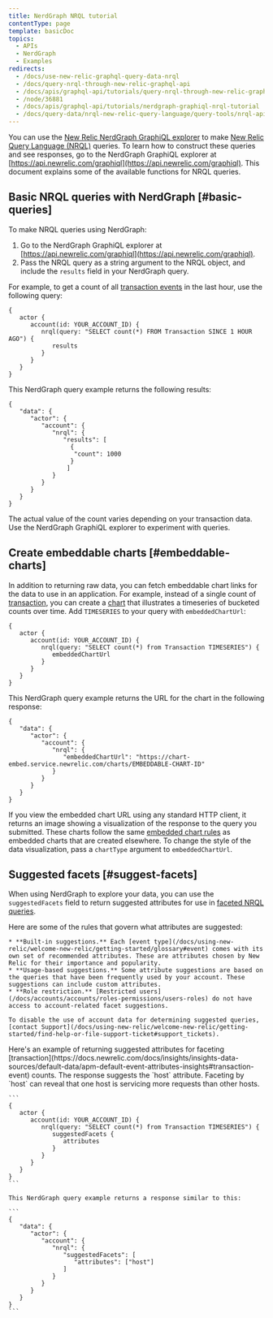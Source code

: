 ```yaml
---
title: NerdGraph NRQL tutorial
contentType: page
template: basicDoc
topics:
  - APIs
  - NerdGraph
  - Examples
redirects:
  - /docs/use-new-relic-graphql-query-data-nrql
  - /docs/query-nrql-through-new-relic-graphql-api
  - /docs/apis/graphql-api/tutorials/query-nrql-through-new-relic-graphql-api
  - /node/36881
  - /docs/apis/graphql-api/tutorials/nerdgraph-graphiql-nrql-tutorial
  - /docs/query-data/nrql-new-relic-query-language/query-tools/nrql-api-queries
---
```


You can use the [New Relic NerdGraph GraphiQL explorer](/docs/introduction-new-relic-graphql) to make [New Relic Query Language (NRQL)](/docs/insights/nrql-new-relic-query-language/using-nrql/introduction-nrql) queries. To learn how to construct these queries and see responses, go to the NerdGraph GraphiQL explorer at [https://api.newrelic.com/graphiql](https://api.newrelic.com/graphiql). This document explains some of the available functions for NRQL queries.

## Basic NRQL queries with NerdGraph [#basic-queries]

To make NRQL queries using NerdGraph:

1. Go to the NerdGraph GraphiQL explorer at [https://api.newrelic.com/graphiql](https://api.newrelic.com/graphiql).
2. Pass the NRQL query as a string argument to the NRQL object, and include the `results` field in your NerdGraph query.

For example, to get a count of all [transaction events](/docs/insights/insights-data-sources/default-data/apm-default-event-attributes-insights#transaction-event) in the last hour, use the following query:

```
{
   actor {
      account(id: YOUR_ACCOUNT_ID) {
         nrql(query: "SELECT count(*) FROM Transaction SINCE 1 HOUR AGO") {
            results
         }
      }
   }
}
```

This NerdGraph query example returns the following results:

```
{
   "data": {
      "actor": {
         "account": {
            "nrql": {
               "results": [
                 {
                  "count": 1000
                 }
                ]
            }
         }
      }
   }
}
```

The actual value of the count varies depending on your transaction data. Use the NerdGraph GraphiQL explorer to experiment with queries.

## Create embeddable charts [#embeddable-charts]

In addition to returning raw data, you can fetch embeddable chart links for the data to use in an application. For example, instead of a single count of [transaction](/docs/insights/insights-data-sources/default-data/apm-default-event-attributes-insights#transaction-event), you can create a [chart](/docs/insights/use-insights-ui/manage-dashboards/chart-types#widget-types) that illustrates a timeseries of bucketed counts over time. Add `TIMESERIES` to your query with `embeddedChartUrl`:

```
{
   actor {
      account(id: YOUR_ACCOUNT_ID) {
         nrql(query: "SELECT count(*) from Transaction TIMESERIES") {
            embeddedChartUrl
         }
      }
   }
}
```

This NerdGraph query example returns the URL for the chart in the following response:

```
{
   "data": {
      "actor": {
         "account": {
            "nrql": {
               "embeddedChartUrl": "https://chart-embed.service.newrelic.com/charts/EMBEDDABLE-CHART-ID"
            }
         }
      }
   }
}
```

If you view the embedded chart URL using any standard HTTP client, it returns an image showing a visualization of the response to the query you submitted. These charts follow the same [embedded chart rules](/docs/using-new-relic/user-interface-functions/share-your-data/embed-charts-external-webpages#rules) as embedded charts that are created elsewhere. To change the style of the data visualization, pass a `chartType` argument to `embeddedChartUrl`.

## Suggested facets [#suggest-facets]

When using NerdGraph to explore your data, you can use the `suggestedFacets` field to return suggested attributes for use in [faceted NRQL queries](/docs/insights/nrql-new-relic-query-language/nrql-resources/nrql-syntax-components-functions#sel-facet).

<CollapserGroup>
  <Collapser
    id="suggested-facet-rules"
    title="Rules governing suggested facets"
  >
    Here are some of the rules that govern what attributes are suggested:

    * **Built-in suggestions.** Each [event type](/docs/using-new-relic/welcome-new-relic/getting-started/glossary#event) comes with its own set of recommended attributes. These are attributes chosen by New Relic for their importance and popularity.
    * **Usage-based suggestions.** Some attribute suggestions are based on the queries that have been frequently used by your account. These suggestions can include custom attributes.
    * **Role restriction.** [Restricted users](/docs/accounts/accounts/roles-permissions/users-roles) do not have access to account-related facet suggestions.

    To disable the use of account data for determining suggested queries, [contact Support](/docs/using-new-relic/welcome-new-relic/getting-started/find-help-or-file-support-ticket#support_tickets).
  </Collapser>
</CollapserGroup>

<CollapserGroup>
  <Collapser
    id="example-suggested-query"
    title="Example of returning suggested attributes"
  >
    Here's an example of returning suggested attributes for faceting [transaction](https://docs.newrelic.com/docs/insights/insights-data-sources/default-data/apm-default-event-attributes-insights#transaction-event) counts. The response suggests the `host` attribute. Faceting by `host` can reveal that one host is servicing more requests than other hosts.

    ```
    {
       actor {
          account(id: YOUR_ACCOUNT_ID) {
             nrql(query: "SELECT count(*) from Transaction TIMESERIES") {
                suggestedFacets {
                   attributes
                }
             }
          }
       }
    }
    ```

    This NerdGraph query example returns a response similar to this:

    ```
    {
       "data": {
          "actor": {
             "account": {
                "nrql": {
                   "suggestedFacets": [
           	          "attributes": ["host"]
                   ]
                }
             }
          }
       }
    }
    ```
  </Collapser>
</CollapserGroup>
